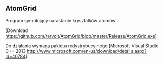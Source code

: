 == AtomGrid ==

Program symulujący narastanie kryształków atomów.

[Download https://github.com/rarvolt/AtomGrid/blob/master/Release/AtomGrid.exe]

Do działania wymaga pakietu redystrybucyjnego [Microsoft Visual Studio C++ 2013 http://www.microsoft.com/en-us/download/details.aspx?id=40784].
